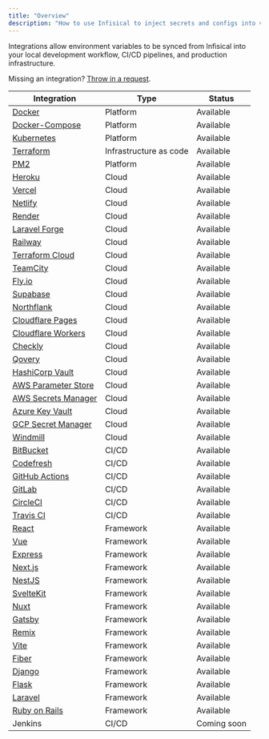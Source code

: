 ```yaml
---
title: "Overview"
description: "How to use Infisical to inject secrets and configs into various 3-rd party services and frameworks."
---
```


Integrations allow environment variables to be synced from Infisical into your local development workflow, CI/CD pipelines, and production infrastructure.

Missing an integration? [Throw in a request](https://github.com/Infisical/infisical/issues).

| Integration                                                    | Type                   | Status      |
| -------------------------------------------------------------- | ---------------------- | ----------- |
| [Docker](/integrations/platforms/docker)                       | Platform               | Available   |
| [Docker-Compose](/integrations/platforms/docker-compose)       | Platform               | Available   |
| [Kubernetes](/integrations/platforms/kubernetes)               | Platform               | Available   |
| [Terraform](/integrations/frameworks/terraform)                | Infrastructure as code | Available   |
| [PM2](/integrations/platforms/pm2)                             | Platform               | Available   |
| [Heroku](/integrations/cloud/heroku)                           | Cloud                  | Available   |
| [Vercel](/integrations/cloud/vercel)                           | Cloud                  | Available   |
| [Netlify](/integrations/cloud/netlify)                         | Cloud                  | Available   |
| [Render](/integrations/cloud/render)                           | Cloud                  | Available   |
| [Laravel Forge](/integrations/cloud/laravel-forge)             | Cloud                  | Available   |
| [Railway](/integrations/cloud/railway)                         | Cloud                  | Available   |
| [Terraform Cloud](/integrations/cloud/terraform-cloud)         | Cloud                  | Available   |
| [TeamCity](/integrations/cloud/teamcity)                       | Cloud                  | Available   |
| [Fly.io](/integrations/cloud/flyio)                            | Cloud                  | Available   |
| [Supabase](/integrations/cloud/supabase)                       | Cloud                  | Available   |
| [Northflank](/integrations/cloud/northflank)                   | Cloud                  | Available   |
| [Cloudflare Pages](/integrations/cloud/cloudflare-pages)       | Cloud                  | Available   |
| [Cloudflare Workers](/integrations/cloud/cloudflare-workers)       | Cloud                  | Available   |
| [Checkly](/integrations/cloud/checkly)                         | Cloud                  | Available   |
| [Qovery](/integrations/cloud/qovery)                         | Cloud                  | Available   |
| [HashiCorp Vault](/integrations/cloud/hashicorp-vault)         | Cloud                  | Available   |
| [AWS Parameter Store](/integrations/cloud/aws-parameter-store) | Cloud                  | Available   |
| [AWS Secrets Manager](/integrations/cloud/aws-secret-manager)   | Cloud                  | Available   |
| [Azure Key Vault](/integrations/cloud/azure-key-vault)         | Cloud                  | Available   |
| [GCP Secret Manager](/integrations/cloud/gcp-secret-manager)      | Cloud                  | Available   |
| [Windmill](/integrations/cloud/windmill)                       | Cloud                  | Available   |
| [BitBucket](/integrations/cicd/bitbucket)                      | CI/CD                  | Available   |
| [Codefresh](/integrations/cicd/codefresh)                      | CI/CD                  | Available   |
| [GitHub Actions](/integrations/cicd/githubactions)             | CI/CD                  | Available   |
| [GitLab](/integrations/cicd/gitlab)                            | CI/CD                  | Available   |
| [CircleCI](/integrations/cicd/circleci)                        | CI/CD                  | Available   |
| [Travis CI](/integrations/cicd/travisci)                       | CI/CD                  | Available   |
| [React](/integrations/frameworks/react)                        | Framework              | Available   |
| [Vue](/integrations/frameworks/vue)                            | Framework              | Available   |
| [Express](/integrations/frameworks/express)                    | Framework              | Available   |
| [Next.js](/integrations/frameworks/nextjs)                     | Framework              | Available   |
| [NestJS](/integrations/frameworks/nestjs)                      | Framework              | Available   |
| [SvelteKit](/integrations/frameworks/sveltekit)                | Framework              | Available   |
| [Nuxt](/integrations/frameworks/nuxt)                          | Framework              | Available   |
| [Gatsby](/integrations/frameworks/gatsby)                      | Framework              | Available   |
| [Remix](/integrations/frameworks/remix)                        | Framework              | Available   |
| [Vite](/integrations/frameworks/vite)                          | Framework              | Available   |
| [Fiber](/integrations/frameworks/fiber)                        | Framework              | Available   |
| [Django](/integrations/frameworks/django)                      | Framework              | Available   |
| [Flask](/integrations/frameworks/flask)                        | Framework              | Available   |
| [Laravel](/integrations/frameworks/laravel)                    | Framework              | Available   |
| [Ruby on Rails](/integrations/frameworks/rails)                | Framework              | Available   |
| Jenkins                                                        | CI/CD                  | Coming soon |
